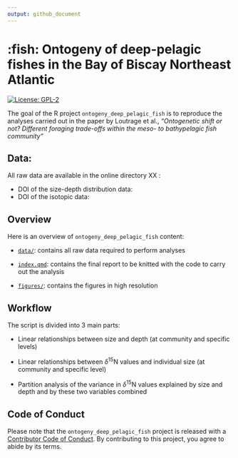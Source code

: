 ```yaml
---
output: github_document
---
```


# :fish: Ontogeny of deep-pelagic fishes in the Bay of Biscay Northeast Atlantic  

<!-- badges: start -->
[![License: GPL-2](https://img.shields.io/badge/License-GPL%20v2-blue.svg)](https://choosealicense.com/licenses/gpl-2.0/)
<!-- badges: end -->

The goal of the R project `ontogeny_deep_pelagic_fish` is to reproduce the analyses carried out in the paper by Loutrage et al., *"Ontogenetic shift or not? Different foraging trade-offs within the meso- to bathypelagic fish community"*  

## Data:

All raw data are available in the online directory XX :  

- DOI of the size-depth distribution data: 
- DOI of the isotopic data:  

## Overview

Here is an overview of `ontogeny_deep_pelagic_fish` content: 

-  [`data/`](https://github.com/lizloutrage/ontogeny_deep_pelagic_fish/tree/main/data):
contains all raw data required to perform analyses


-  [`index.qmd`](https://github.com/lizloutrage/ontogeny_deep_pelagic_fish/blob/main/index.qmd):
  contains the final report to be knitted with the code to carry out the analysis
  

-  [`figures/`](https://github.com/lizloutrage/ontogeny_deep_pelagic_fish/tree/main/figures):
  contains the figures in high resolution 
  
  
## Workflow 

The script is divided into 3 main parts: 

- Linear relationships between size and depth (at community and specific levels)

- Linear relationships between $\delta$<sup>15</sup>N values and individual size (at community and specific level)

- Partition analysis of the variance in $\delta$<sup>15</sup>N values explained by size and depth and by these two variables combined


## Code of Conduct

Please note that the `ontogeny_deep_pelagic_fish` project is released with a 
[Contributor Code of Conduct](https://contributor-covenant.org/version/2/0/CODE_OF_CONDUCT.html). 
By contributing to this project, you agree to abide by its terms.
